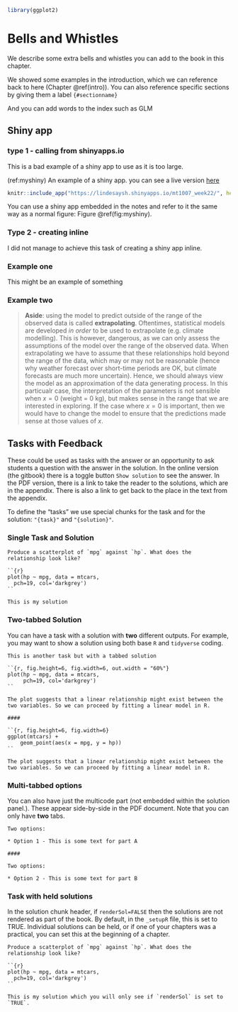 ```r
library(ggplot2)
```


# Bells and Whistles {#bellsandwhistles}

We describe some extra bells and whistles you can add to the book in this chapter.

We showed some examples in the introduction, which we can reference back to here (Chapter \@ref(intro)). You can also reference specific sections by giving them a label `{#sectionname}`

And you can add words to the index such as GLM \index{GLM}

## Shiny app

### type 1 - calling from shinyapps.io

This is a bad example of a shiny app to use as it is too large.  

(ref:myshiny) An example of a shiny app. you can see a live version [here](https://lindesaysh.shinyapps.io/mt1007_week22/)

```r
knitr::include_app("https://lindesaysh.shinyapps.io/mt1007_week22/", height='600px')
```


You can use a shiny app embedded in the notes and refer to it the same way as a normal figure: Figure \@ref(fig:myshiny).

### Type 2 - creating inline

I did not manage to achieve this task of creating a shiny app inline. 

<!-- ```{r eruptions, echo=FALSE} -->
<!-- selectInput( -->
<!--   'breaks', label = 'Number of bins:', -->
<!--   choices = c(10, 20, 35, 50), selected = 20 -->
<!-- ) -->

<!-- renderPlot({ -->
<!--   par(mar = c(4, 4, .1, .5)) -->
<!--   hist( -->
<!--     faithful$eruptions, as.numeric(input$breaks), -->
<!--     col = 'gray', border = 'white', -->
<!--     xlab = 'Duration (minutes)', main = '' -->
<!--   ) -->
<!-- }) -->
<!-- ``` -->


### Example one

This might be an example of something

### Example two

> **Aside**: using the model to predict outside of the range of the observed data is called **extrapolating**. Oftentimes, statistical models are developed *in order* to be used to extrapolate (e.g. climate modelling). This is however, dangerous, as we can only assess the assumptions of the model over the range of the observed data. When extrapolating we have to assume that these relationships hold beyond the range of the data, which may or may not be reasonable (hence why weather forecast over short-time periods are OK, but climate forecasts are much more uncertain). Hence, we should always view the model as an approximation of the data generating process. In this particualr case, the interpretation of the parameters is not sensible when $x = 0$ (weight = 0 kg), but makes sense in the range that we are interested in exploring. If the case where $x = 0$ is important, then we would have to change the model to ensure that the predictions made sense at those values of $x$.

## Tasks with Feedback

These could be used as tasks with the answer or an opportunity to ask students a question with the answer in the solution.  In the online version (the gitbook) there is a toggle button `Show solution` to see the answer.  In the PDF version, there is a link to take the reader to the solutions, which are in the appendix. There is also a link to get back to the place in the text from the appendix. 

To define the "tasks" we use special chunks for the task and for the solution: `"{task}"` and  `"{solution}"`.

### Single Task and Solution

```task

Produce a scatterplot of `mpg` against `hp`. What does the relationship look like?

```

```solution

``{r}
plot(hp ~ mpg, data = mtcars, 
  pch=19, col='darkgrey')
``

This is my solution

```


### Two-tabbed Solution

You can have a task with a solution with **two** different outputs. For example, you may want to show a solution using both base `R` and `tidyverse` coding. 

```task

This is another task but with a tabbed solution

```


```solution

``{r, fig.height=6, fig.width=6, out.width = "60%"}
plot(hp ~ mpg, data = mtcars,
     pch=19, col='darkgrey')
``

The plot suggests that a linear relationship might exist between the two variables. So we can proceed by fitting a linear model in R.

####

``{r, fig.height=6, fig.width=6}
ggplot(mtcars) +
    geom_point(aes(x = mpg, y = hp))
``

The plot suggests that a linear relationship might exist between the two variables. So we can proceed by fitting a linear model in R.

```

### Multi-tabbed options

You can also have just the multicode part (not embedded within the solution panel.). These appear side-by-side in the PDF document. Note that you can only have **two** tabs. 

```multCode

Two options: 

* Option 1 - This is some text for part A

####

Two options:
    
* Option 2 - This is some text for part B

```


### Task with held solutions

In the solution chunk header, if `renderSol=FALSE` then the solutions are not rendered as part of the book.  By default, in the `_setupR` file, this is set to TRUE.  Individual solutions can be held, or if one of your chapters was a practical, you can set this at the beginning of a chapter. 

```task

Produce a scatterplot of `mpg` against `hp`. What does the relationship look like?

```

```solution

``{r}
plot(hp ~ mpg, data = mtcars, 
  pch=19, col='darkgrey')
``

This is my solution which you will only see if `renderSol` is set to `TRUE`.

```

